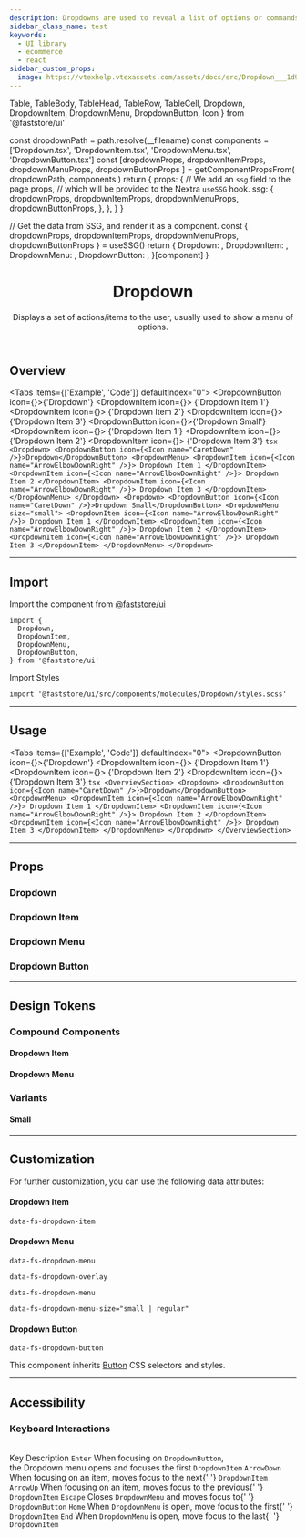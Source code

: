 ```yaml
---
description: Dropdowns are used to reveal a list of options or commands.
sidebar_class_name: test
keywords:
  - UI library
  - ecommerce
  - react
sidebar_custom_props:
  image: https://vtexhelp.vtexassets.com/assets/docs/src/Dropdown___1d904311eb18facba54340e76b109d62.png
---
```


  Table,
  TableBody,
  TableHead,
  TableRow,
  TableCell,
  Dropdown,
  DropdownItem,
  DropdownMenu,
  DropdownButton,
  Icon
} from '@faststore/ui'


  const dropdownPath = path.resolve(__filename)
  const components = ['Dropdown.tsx', 'DropdownItem.tsx', 'DropdownMenu.tsx', 'DropdownButton.tsx']
  const [dropdownProps, dropdownItemProps, dropdownMenuProps, dropdownButtonProps ] = getComponentPropsFrom(
    dropdownPath,
    components
  )
  return {
    props: {
      // We add an `ssg` field to the page props,
      // which will be provided to the Nextra `useSSG` hook.
      ssg: {
        dropdownProps,
        dropdownItemProps,
        dropdownMenuProps,
        dropdownButtonProps,
      },
    },
  }
}

  // Get the data from SSG, and render it as a component.
  const { dropdownProps, dropdownItemProps, dropdownMenuProps, dropdownButtonProps } = useSSG()
  return {
    Dropdown: <PropsSection propsList={dropdownProps} />,
    DropdownItem: <PropsSection propsList={dropdownItemProps} />,
    DropdownMenu: <PropsSection propsList={dropdownMenuProps} />,
    DropdownButton: <PropsSection propsList={dropdownButtonProps} />,
  }[component]
}

<header>

# Dropdown

Displays a set of actions/items to the user, usually used to show a menu of options.

</header>

## Overview

<Tabs items={['Example', 'Code']} defaultIndex="0">
  <Tab>
    <OverviewSection>
      <Dropdown>
        <DropdownButton icon={<Icon name="CaretDown" />}>{'Dropdown'}</DropdownButton>
        <DropdownMenu>
          <DropdownItem icon={<Icon name="ArrowElbowDownRight" />}>
            {'Dropdown Item 1'}
          </DropdownItem>
          <DropdownItem icon={<Icon name="ArrowElbowDownRight" />}>
            {'Dropdown Item 2'}
          </DropdownItem>
          <DropdownItem icon={<Icon name="ArrowElbowDownRight" />}>
            {'Dropdown Item 3'}
          </DropdownItem>
        </DropdownMenu>
      </Dropdown>
      <Dropdown>
        <DropdownButton icon={<Icon name="CaretDown" />}>{'Dropdown Small'}</DropdownButton>
        <DropdownMenu size="small">
          <DropdownItem icon={<Icon name="ArrowElbowDownRight" />}>
            {'Dropdown Item 1'}
          </DropdownItem>
          <DropdownItem icon={<Icon name="ArrowElbowDownRight" />}>
            {'Dropdown Item 2'}
          </DropdownItem>
          <DropdownItem icon={<Icon name="ArrowElbowDownRight" />}>
            {'Dropdown Item 3'}
          </DropdownItem>
        </DropdownMenu>
      </Dropdown>
    </OverviewSection>
  </Tab>
  <Tab>
    ```tsx
    <Dropdown>
      <DropdownButton icon={<Icon name="CaretDown" />}>Dropdown</DropdownButton>
      <DropdownMenu>
        <DropdownItem icon={<Icon name="ArrowElbowDownRight" />}>
          Dropdown Item 1
        </DropdownItem>
        <DropdownItem icon={<Icon name="ArrowElbowDownRight" />}>
          Dropdown Item 2
        </DropdownItem>
        <DropdownItem icon={<Icon name="ArrowElbowDownRight" />}>
          Dropdown Item 3
        </DropdownItem>
      </DropdownMenu>
    </Dropdown>
    <Dropdown>
      <DropdownButton icon={<Icon name="CaretDown" />}>Dropdown Small</DropdownButton>
      <DropdownMenu size="small">
        <DropdownItem icon={<Icon name="ArrowElbowDownRight" />}>
          Dropdown Item 1
        </DropdownItem>
        <DropdownItem icon={<Icon name="ArrowElbowDownRight" />}>
          Dropdown Item 2
        </DropdownItem>
        <DropdownItem icon={<Icon name="ArrowElbowDownRight" />}>
          Dropdown Item 3
        </DropdownItem>
      </DropdownMenu>
    </Dropdown>
    ```
  </Tab>
</Tabs>

---

## Import

Import the component from [@faststore/ui](/../components)

```tsx
import {
  Dropdown,
  DropdownItem,
  DropdownMenu,
  DropdownButton,
} from '@faststore/ui'
```

Import Styles

```tsx
import '@faststore/ui/src/components/molecules/Dropdown/styles.scss'
```

---

## Usage

<Tabs items={['Example', 'Code']} defaultIndex="0">
  <Tab>
    <OverviewSection>
      <Dropdown>
        <DropdownButton icon={<Icon name="CaretDown" />}>{'Dropdown'}</DropdownButton>
        <DropdownMenu>
          <DropdownItem icon={<Icon name="ArrowElbowDownRight" />}>
            {'Dropdown Item 1'}
          </DropdownItem>
          <DropdownItem icon={<Icon name="ArrowElbowDownRight" />}>
            {'Dropdown Item 2'}
          </DropdownItem>
          <DropdownItem icon={<Icon name="ArrowElbowDownRight" />}>
            {'Dropdown Item 3'}
          </DropdownItem>
        </DropdownMenu>
      </Dropdown>
    </OverviewSection>
  </Tab>
  <Tab>
    ```tsx
    <OverviewSection>
      <Dropdown>
        <DropdownButton icon={<Icon name="CaretDown" />}>Dropdown</DropdownButton>
        <DropdownMenu>
          <DropdownItem icon={<Icon name="ArrowElbowDownRight" />}>
            Dropdown Item 1
          </DropdownItem>
          <DropdownItem icon={<Icon name="ArrowElbowDownRight" />}>
            Dropdown Item 2
          </DropdownItem>
          <DropdownItem icon={<Icon name="ArrowElbowDownRight" />}>
            Dropdown Item 3
          </DropdownItem>
        </DropdownMenu>
      </Dropdown>
    </OverviewSection>
    ```
  </Tab>
</Tabs>

---

## Props

### Dropdown

<DropdownPropsSection component="Dropdown" />

### Dropdown Item

<DropdownPropsSection component="DropdownItem" />

### Dropdown Menu

<DropdownPropsSection component="DropdownMenu" />

### Dropdown Button

<DropdownPropsSection component="DropdownButton" />

---

## Design Tokens

### Compound Components

#### Dropdown Item

<TokenTable>
  <TokenRow token="--fs-dropdown-item-min-height" value="2.375rem" />
  <TokenRow
    token="--fs-dropdown-item-padding"
    value="var(--fs-spacing-1) var(--fs-spacing-2) var(--fs-spacing-1) var(--fs-spacing-1)"
  />
  <TokenDivider />
  <TokenRow
    token="--fs-dropdown-item-text-size"
    value="var(--fs-text-size-base)"
  />
  <TokenRow
    token="--fs-dropdown-item-text-weight"
    value="var(--fs-text-weight-regular)"
  />
  <TokenDivider />
  <TokenRow
    token="--fs-dropdown-item-color"
    value="var(--fs-color-link)"
    isColor
  />
  <TokenRow
    token="--fs-dropdown-item-bkg-color"
    value="var(--fs-color-tertiary-bkg-light)"
    isColor
  />
  <TokenRow
    token="--fs-dropdown-item-bkg-color-hover"
    value="var(--fs-color-primary-bkg-light)"
    isColor
  />
  <TokenDivider />
  <TokenRow
    token="--fs-dropdown-item-border-bottom-color"
    value="var(--fs-border-color-light)"
  />
  <TokenDivider />
  <TokenRow token="--fs-dropdown-item-icon-min-width" value="1.125rem" />
  <TokenRow
    token="--fs-dropdown-item-icon-margin-right"
    value="var(--fs-spacing-0)"
  />
  <TokenRow
    token="--fs-dropdown-item-icon-margin-top"
    value="calc(-1 * var(--fs-spacing-1))"
  />
</TokenTable>

#### Dropdown Menu

<TokenTable>
  <TokenRow
    token="--fs-dropdown-menu-bkg-color"
    value="var(--fs-color-tertiary-bkg)"
    isColor
  />
  <TokenRow
    token="--fs-dropdown-menu-border-radius"
    value="var(--fs-border-radius)"
  />
  <TokenRow
    token="--fs-dropdown-menu-box-shadow"
    value="var(--fs-shadow-hover)"
  />
</TokenTable>

### Variants

#### Small

<TokenTable>
  <TokenRow token="--fs-dropdown-item-small-min-height" value="1.75rem" />
  <TokenRow
    token="--fs-dropdown-item-small-padding"
    value="var(--fs-spacing-0) var(--fs-spacing-2) var(--fs-spacing-0) var(--fs-spacing-1)"
  />
  <TokenRow
    token="--fs-dropdown-item-small-text-size"
    value="var(--fs-text-size-1)"
  />
</TokenTable>

---

## Customization

For further customization, you can use the following data attributes:

#### Dropdown Item

`data-fs-dropdown-item`

#### Dropdown Menu

`data-fs-dropdown-menu`

`data-fs-dropdown-overlay`

`data-fs-dropdown-menu`

`data-fs-dropdown-menu-size="small | regular"`

#### Dropdown Button

`data-fs-dropdown-button`

This component inherits [Button](/components/atoms/button) CSS selectors and styles.

---

## Accessibility

### Keyboard Interactions

<br />

<Table>
  <TableHead>
    <TableRow>
      <TableCell scope="col" variant="header" align="left">
        Key
      </TableCell>
      <TableCell scope="col" variant="header" align="left">
        Description
      </TableCell>
    </TableRow>
  </TableHead>
  <TableBody>
    <TableRow>
      <TableCell align="left">
        <code>Enter</code>
      </TableCell>
      <TableCell align="left">
        When focusing on <code>DropdownButton</code>, <br />
        the Dropdown menu opens and focuses the first <code>DropdownItem</code>
      </TableCell>
    </TableRow>
    <TableRow>
      <TableCell align="left">
        <code>ArrowDown</code>
      </TableCell>
      <TableCell align="left">
        When focusing on an item, moves focus to the next{' '}
        <code>DropdownItem</code>
      </TableCell>
    </TableRow>
    <TableRow>
      <TableCell align="left">
        <code>ArrowUp</code>
      </TableCell>
      <TableCell align="left">
        When focusing on an item, moves focus to the previous{' '}
        <code>DropdownItem</code>
      </TableCell>
    </TableRow>
    <TableRow>
      <TableCell align="left">
        <code>Escape</code>
      </TableCell>
      <TableCell align="left">
        Closes <code>DropdownMenu</code> and moves focus to{' '}
        <code>DropdownButton</code>
      </TableCell>
    </TableRow>
    <TableRow>
      <TableCell align="left">
        <code>Home</code>
      </TableCell>
      <TableCell align="left">
        When <code>DropdownMenu</code> is open, move focus to the first{' '}
        <code>DropdownItem</code>
      </TableCell>
    </TableRow>
    <TableRow>
      <TableCell align="left">
        <code>End</code>
      </TableCell>
      <TableCell align="left">
        When <code>DropdownMenu</code> is open, move focus to the last{' '}
        <code>DropdownItem</code>
      </TableCell>
    </TableRow>
  </TableBody>
</Table>

